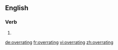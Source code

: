 ==English==

===Verb===
{{head|en|present participle}}

# {{present participle of|overrate|lang=en}}

[[de:overrating]]
[[fr:overrating]]
[[vi:overrating]]
[[zh:overrating]]